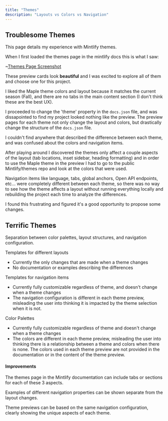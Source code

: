 ```yaml
---
title: "Themes"
description: "Layouts vs Colors vs Navigation"
---
```


## Troublesome Themes

This page details my experience with Mintlify themes.

When I first loaded the themes page in the mintlify docs this is what I saw:

~[Themes Page Screenshot](/images/themes.png)

These preview cards look **beautiful** and I was excited to explore all of them and choose one for this project.

I liked the Maple theme colors and layout because it matches the current season (Fall), and there are no tabs in the main content section (I don't think these are the best UX).

I proceeded to change the 'theme' property in the `docs.json` file, and was dissapointed to find my project looked nothing like the preview. The preview pages for each theme not only change the layout and colors, but drastically change the structure of the `docs.json` file.

I couldn't find anywhere that described the difference between each theme, and was confused about the colors and navigation items.

After playing around I discovered the themes only affect a couple aspects of the layout (tab locations, inset sidebar, heading formatting) and in order to use the Maple theme in the preview I had to go to the public Mintlify/themes repo and look at the colors that were used.

Navigation items like language, tabs, global anchors, Open API endpoints, etc... were completely different between each theme, so there was no way to see how the theme affects a layout without running everything locally and rebuilding the project each time to analyze the differences.

I found this frustrating and figured it's a good opportunity to propose some changes.

## Terrific Themes

Separation between color palettes, layout structures, and navigation configuration.

Templates for different layouts

- Currently the only changes that are made when a theme changes
- No documentation or examples describing the differences

Templates for navigation items

- Currently fully customizable regardless of theme, and doesn't change when a theme changes
- The navigation configuration is different in each theme preview, misleading the user into thinking it is impacted by the theme selection when it is not.

Color Palettes

- Currently fully customizable regardless of theme and doesn't change when a theme changes
- The colors are different in each theme preview, misleading the user into thinking there is a relationship between a theme and colors when there is none. The colors used in each theme preview are not provided in the documentation or in the content of the theme preview.

#### Improvements

The themes page in the Mintlify documentation can include tabs or sections for each of these 3 aspects.

Examples of different navigation properties can be shown separate from the layout changes.

Theme previews can be based on the same navigation configuration, clearly showing the unique aspects of each theme.
